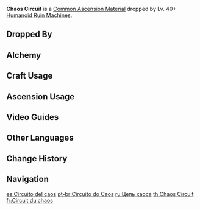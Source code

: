{{Item Infobox
|id           = 112024
|image        = Item Chaos Circuit.png
|type         = Common Ascension Materials
|group        = Chaos Parts
|group2       = Elite Enemy Drops
|invCategory  = Character Development Items
|rarity       = 3
|description  = Comes from ancient defunct relic structures. Was once a logic circuit responsible for movement functions. Sadly, no one is able to make sense of how it worked.
|source1      = Dropped by Lv. 40+ [[Humanoid Ruin Machines]]
|source2      = [[Alchemy]]
}}
'''Chaos Circuit''' is a [[Common Ascension Material]] dropped by Lv. 40+ [[Humanoid Ruin Machines]].

==Dropped By==
{{Dropped By|level=40}}

==Alchemy==
{{Recipe
|type = Crafting
|Chaos Device = 3
|Mora = 50
|sort = Chaos Device,Mora
}}

==Craft Usage==
{{Craft Usage}}

==Ascension Usage==
{{Ascension Usage}}

==Video Guides==
{{EVT
|video1   = https://youtu.be/EcwCjk-B08M
|caption1 = Farm Guide
}}

==Other Languages==
{{Other Languages
|en      = Chaos Circuit
|zhs     = 混沌回路
|zhs_rm  = Hùndùn Huílù
|zht     = 混沌迴路
|zht_rm  = Hùndùn Huílù
|zh_tl   = Chaos Circuit
|ja      = 混沌の回路
|ja_rm   = Konton no Kairo
|ja_tl   = Chaos Circuit
|ko      = 혼돈의 회로
|ko_rm   = Hondon-ui Hoero
|ko_tl   = Chaotic Circuit
|es      = Circuito del caos
|es_tl   = Chaos Circuit
|fr      = Circuit du chaos
|fr_tl   = Chaos Circuit
|ru      = Цепь хаоса
|ru_tl   = Chaos Chain
|th      = Chaos Circuit
|vi      = Bộ Não Hỗn Độn
|vi_tl   = 
|de      = Chaos-Schaltkreis
|de_tl   = Chaos Circuit
|id      = Chaos Circuit
|pt      = Circuito do Caos
|pt_tl   = Chaos Circuit
}}

==Change History==
{{Change History|1.0}}

==Navigation==
{{Development Item Navbox|type=Common Ascension Materials}}

[[es:Circuito del caos]]
[[pt-br:Circuito do Caos]]
[[ru:Цепь хаоса]]
[[th:Chaos Circuit]]
[[fr:Circuit du chaos]]